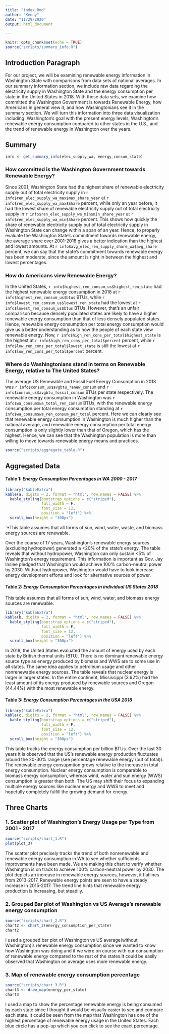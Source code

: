```yaml
---
title: "index.Rmd"
author: "Kenny"
date: "11/29/2020"
output: html_document

---
```

```r
knitr::opts_chunk$set(echo = TRUE)
source("scripts/summary_info.R")
```

## Introduction Paragraph

For our project, we will be examining renewable energy information in Washington State with comparisons from data sets of national averages. In our summary information section, we include raw data regarding the electricity supply in Washington State and the energy consumption per state in the United States in 2018. With these data sets, we examine how committed the Washington Government is towards Renewable Energy, how Americans in general view it, and how Washingtonians see it in the summary section. We will turn this information into three data visualization including: Washington’s goal with the present energy levels, Washington’s renewable energy consumption compared to other states in the U.S., and the trend of renewable energy in Washington over the years.

## Summary
```r
info <- get_summary_info(elec_supply_wa, energy_consum_state)
```

### How committed is the Washington Government towards Renewable Energy?

Since 2001, Washington State had the highest share of renewable electricity
supply out of total electricity supply in
`r info$ren_elec_supply_wa_max$max_share_year` at
`r info$ren_elec_supply_wa_max$Share` percent, while only an year before,
it had the lowest share of renewable electricity supply out of total electricity
supply in `r info$ren_elec_supply_wa_min$min_share_year` at
`r info$ren_elec_supply_wa_min$Share` percent. This shows how quickly the share
of renewable electricity supply out of total electricity supply in Washington
State can change within a span of an year. Hence, to properly evaluate the
Washington State's commitment towards renewable energy, the average share over
2001-2018 gives a better indication than the highest and lowest amounts. At
`r info$avg_elec_ren_supply_share_wa$avg_share` percent, we can say that the
state's commitment towards renewable energy has been moderate, since the amount
is right in between the highest and lowest percentages.

### How do Americans view Renewable Energy?

In the United States, `r info$highest_ren_consum_us$highest_ren_state` had the
highest renewable energy consumption in 2018 at
`r info$highest_ren_consum_us$btus` BTUs,
while `r info$lowest_ren_consum_us$lowest_ren_state` had the lowest at
`r info$lowest_ren_consum_us$btus` BTUs. However, that's an unfair comparison
because densely populated states are likely to have a higher renewable energy
consumption than that of less densely populated states. Hence,
renewable energy consumption per total energy consumption would give us a better
understanding as to how the people of each state view renewable energy. Now,
`r info$high_ren_cons_per_total$highest_state` is the highest at
`r info$high_ren_cons_per_total$percent` percent, while
`r info$low_ren_cons_per_total$lowest_state` is still the lowest at
`r info$low_ren_cons_per_total$percent` percent.

### Where do Washingtonians stand in terms on Renewable Energy, relative to The United States?

The average US Renewable and Fossil Fuel Energy Consumption in 2018 was
`r info$consum_us$avgbtu_renew_consum` and
`r info$consum_us$avgbtu_fossil_consum` BTUs per state respectively. The
renewable energy consumption in Washington was
`r info$wa_consum$wa_total_ren_consum` BTUs, with the renewable
energy consumption per total energy consumption standing at
`r info$wa_consum$wa_ren_consum_per_total` percent. Here we can clearly see that
renewable energy consumption in Washington is much higher than the national
average, and renewable energy consumption per total energy consumption is only
slightly lower than that of Oregon, which has the highest. Hence, we can see 
that the Washington population is more than willing to move towards renewable
energy means and practices.
```r
source("scripts/aggregate_table.R")
```

## Aggregated Data
#### Table 1: *Energy Consumption Percentages in WA 2000 - 2017*
```r
library("kableExtra")
kable(a, digits = 2, format = "html", row.names = FALSE) %>%
  kable_styling(bootstrap_options = c("striped"),
                full_width = F,
                font_size = 12,
                position = "left") %>%
  scroll_box(height = "300px")
```
`*This table assumes that all forms of sun, wind, water, waste, and biomass energy sources are renewable.

Over the course of 17 years, Washington's renewable energy sources (excluding hydropower) generated a <20% of the state's energy. The table reveals that without hydropower, Washington can only sustain <5% of Washington's energy requirement. This information is important as Gov. Jay Inslee pledged that Washington would achieve 100% carbon-neutral power by 2030. Without hydropower, Washington would have to look increase energy development efforts and look for alternative sources of power.



#### Table 2: *Energy Consumption Percentages in individual US States 2018*
This table assumes that all forms of sun, wind, water, and biomass energy sources are renewable.
```r
library("kableExtra")
kable(b, digits = 2, format = "html", row.names = FALSE) %>%
  kable_styling(bootstrap_options = c("striped"),
                full_width = F,
                font_size = 12,
                position = "left") %>%
  scroll_box(height = "300px")
```

In 2018, the United States evaluated the amount of energy used by each state by British thermal units (BTU). There is no dominant renewable energy source type as energy produced by biomass and WWS are to some use in all states. The same idea applies to petroleum usage and other nonrenewable energy sources. The table reveals that nuclear energy is larger in larger states. In the entire continent, Mississippi (3.62%) had the least amount of its energy produced by renewable sources and Oregon (44.44%) with the most renewable energy.



#### Table 3: *Energy Consumption Percentages in the USA 2018*
```r
library("kableExtra")
kable(c, digits = 2, format = "html", row.names = FALSE) %>%
  kable_styling(bootstrap_options = c("striped"),
                full_width = F,
                font_size = 12,
                position = "left") %>%
  scroll_box(height = "300px")
```
This table tracks the energy consumption per billion BTUs. Over the last 30 years it is observed that the US's renewable energy production fluctuates around the 20-30% range (see percentage renewable energy (out of total)). The renewable energy consupmtion grows relative to the increase in total energy consumption. Nuclear energy consumption is comparable to biomass energy consumption, whereas wind, water and sun energy (WWS) consumption is greater than both. The US may shift their focus to expanding multiple energy sources like nuclear energy and WWS to meet and hopefully completely fulfill the growing demand for energy.



## Three Charts

### 1. Scatter plot of Washington's Energy Usage per Type from 2001 - 2017
```r
source("scripts/chart_1.R")
plot(plot_3)
```

The scatter plot precisely tracks the trend of both nonrenewable and renewable energy consumption in WA to see whether sufficients improvements have been made. We are making this chart to verify whether Washington is on track to achieve 100% carbon-neutral power by 2030. The plot depicts an increase in renewable energy sources, however, it flatlines from 2013-2017. Renewable energy points are seen to have a steady increase in 2015-2017. The trend line hints that renewable energy production is increasing, but steadily.

### 2. Grouped Bar plot of Washington vs US Average's renewable energy consumption
```r
source("scripts/chart_2.R")
chart2 <- chart_2(energy_consumption_per_state)
chart2
```

I used a grouped bar plot of Washington vs US average(without Washington)'s
renewable energy consumption since we wanted to know how Washington was doing
and if we were on course with our consumption of renewable energy compared to
the rest of the states.It could be easily observed that Washington on average
uses more renewable energy.

### 3. Map of renewable energy consumption percentage
```r
source("scripts/chart_3.R")
chart3 <- draw_map(energy_per_state)
chart3
```

I used a map to show the percentage renewable energy is being consumed by each
state since I thought it would be visually easier to see and compare each
state. It could be seen from the map that Washington has one of the highest
percentage of renewable energy usage in the United States. Each blue circle
has a pop-up which you can click to see the exact percentage.
